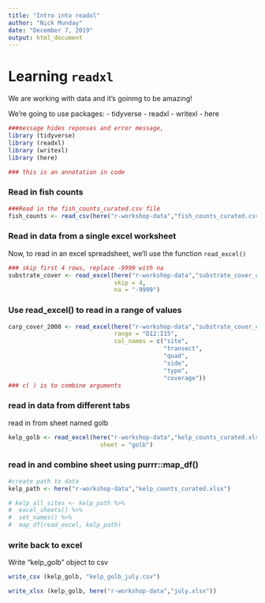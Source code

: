 ```yaml
---
title: "Intro into readxl"
author: "Nick Munday"
date: "December 7, 2019"
output: html_document
---
```


# Learning `readxl`

We are working with data and it's goinmg to be amazing!

We're going to use packages:
- tidyverse
- readxl
- writexl
- here

```r
###message hides reponses and error message, 
library (tidyverse)
library (readxl)
library (writexl)
library (here)

### this is an annotation in code
```
<!-- this is to hide in non-code chunks
all html tags recognized -->

### Read in fish counts

```r
###Read in the fish_counts_curated.csv file
fish_counts <- read_csv(here("r-workshop-data","fish_counts_curated.csv"))
```

### Read in data from a single excel worksheet

Now, to read in an excel spreadsheet, we'll use the function `read_excel()`
``` r
### skip first 4 rows, replace -9999 with na
substrate_cover <- read_excel(here("r-workshop-data","substrate_cover_curated.xlsx"), 
                              skip = 4, 
                              na = "-9999")

```

### Use read_excel() to read in a range of values

``` r
carp_cover_2000 <- read_excel(here("r-workshop-data","substrate_cover_curated.xlsx"),
                              range = "D12:I15",
                              col_names = c("site",
                                            "transect",
                                            "quad",
                                            "side",
                                            "type",
                                            "coverage"))
### c( ) is to combine arguments
```

### read in data from different tabs

read in from sheet named golb

``` r
kelp_golb <- read_excel(here("r-workshop-data","kelp_counts_curated.xlsx"),
                          sheet = "golb")
```

### read in and combine sheet using purrr::map_df()


``` r
#create path to data
kelp_path <- here("r-workshop-data","kelp_counts_curated.xlsx")

# kelp_all_sites <- kelp_path %>%
#  excel_sheets() %>%
#  set_names() %>%
#  map_df(read_excel, kelp_path)
```

### write back to excel

Write "kelp_golb" object to csv

``` r
write_csv (kelp_golb, "kelp_golb_july.csv")

write_xlsx (kelp_golb, here("r-workshop-data","july.xlsx"))

```










